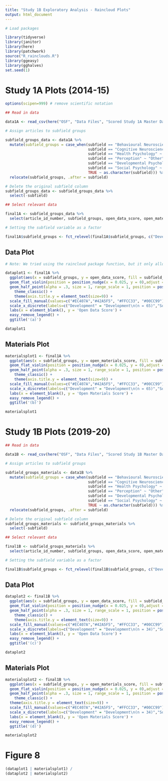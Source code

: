 ```yaml
---
title: "Study 1B Exploratory Analysis - Raincloud Plots"
output: html_document
---
```


```r
# Load packages

library(tidyverse)
library(janitor)
library(here)
library(patchwork)
source("R_rainclouds.R")
library(ggeasy)
library(gghalves)
set.seed(1)
```

# Study 1A Plots (2014-15)

```r
options(scipen=999) # remove scientific notation

## Read in data

data1A <- read_csv(here("OSF", "Data Files", "Scored Study 1A Master Dataset.csv"))

```


```r
# Assign articles to subfield groups

subfield_groups_data <- data1A %>%
  mutate(subfield_groups = case_when(subfield == "Behavioural Neuroscience" ~ "Other",
                                     subfield == "Cognitive Neuroscience" ~ "Other",
                                     subfield == "Health Psychology" ~ "Other",
                                     subfield == "Perception" ~ "Other",
                                     subfield == "Developmental Psychology" ~ "Development",
                                     subfield == "Social Psychology" ~  "Social",
                                     TRUE ~ as.character(subfield))) %>%
  relocate(subfield_groups, .after = subfield)

# Delete the original subfield column
subfield_groups_data <- subfield_groups_data %>%
  select(-subfield)
```


```r

## Select relevant data 

final1A <- subfield_groups_data %>%
  select(article_id_number, subfield_groups, open_data_score, open_materials_score)

# Setting the subfield variable as a factor

final1A$subfield_groups <- fct_relevel(final1A$subfield_groups, c("Development", "Social", "Cognition", "Other"))

```

## Data Plot

```r

# Note: We tried using the raincloud package function, but it only allowed us to compare two subfields at a time

dataplot1 <- final1A %>%  
  ggplot(aes(x = subfield_groups, y = open_data_score, fill = subfield_groups)) +
  geom_flat_violin(position = position_nudge(x = 0.025, y = 0),adjust = 0.5, alpha = 0.5) +
  geom_half_point(alpha = .3, size = 1, range_scale = 1, position = position_nudge(x = -0.4, y = 0)) +
    theme_classic() +
    theme(axis.title.y = element_text(size=9)) +
  scale_fill_manual(values=c("#EC407A","#42A5F5", "#FFCC33", "#00CC99")) +
  scale_x_discrete(labels=c("Development" = "Development\n(n = 65)","Social" = "Social\n(n = 91)","Cognition" = "Cognition\n(n = 91)","Other" = "Other\n(n = 75)")) +
  labs(x = element_blank(), y = 'Open Data Score') +
  easy_remove_legend() + 
  ggtitle('(a)')

dataplot1

```

## Materials Plot

```r

materialsplot1 <- final1A %>%  
  ggplot(aes(x = subfield_groups, y = open_materials_score, fill = subfield_groups)) +
  geom_flat_violin(position = position_nudge(x = 0.025, y = 0),adjust = 0.5, alpha = 0.5) +
  geom_half_point(alpha = .3, size = 1, range_scale = 1, position = position_nudge(x = -0.4, y = 0)) +
    theme_classic() +
    theme(axis.title.y = element_text(size=9)) +
  scale_fill_manual(values=c("#EC407A","#42A5F5", "#FFCC33", "#00CC99")) +
  scale_x_discrete(labels=c("Development" = "Development\n(n = 65)","Social" = "Social\n(n = 91)","Cognition" = "Cognition\n(n = 91)","Other" = "Other\n(n = 75)")) +
  labs(x = element_blank(), y = 'Open Materials Score') +
  easy_remove_legend() + 
  ggtitle('(b)')

materialsplot1

```


# Study 1B Plots (2019-20)


```r
## Read in data

data1B <- read_csv(here("OSF", "Data Files", "Scored Study 1B Master Dataset.csv"))
```


```r
# Assign articles to subfield groups

subfield_groups_materials <- data1B %>%
  mutate(subfield_groups = case_when(subfield == "Behavioural Neuroscience" ~ "Other",
                                     subfield == "Cognitive Neuroscience" ~ "Other",
                                     subfield == "Health Psychology" ~ "Other",
                                     subfield == "Perception" ~ "Other",
                                     subfield == "Developmental Psychology" ~ "Development",
                                     subfield == "Social Psychology" ~  "Social",
                                     TRUE ~ as.character(subfield))) %>%
  relocate(subfield_groups, .after = subfield)

# Delete the original subfield column
subfield_groups_materials <- subfield_groups_materials %>%
  select(-subfield)
```


```r
## Select relevant data 

final1B <- subfield_groups_materials %>%
  select(article_id_number, subfield_groups, open_data_score, open_materials_score)

# Setting the subfield variable as a factor

final1B$subfield_groups <- fct_relevel(final1B$subfield_groups, c("Development", "Social", "Cognition", "Other"))

```

## Data Plot

```r


dataplot2 <- final1B %>%  
  ggplot(aes(x = subfield_groups, y = open_data_score, fill = subfield_groups)) +
  geom_flat_violin(position = position_nudge(x = 0.025, y = 0),adjust = 0.5, alpha = 0.5) +
  geom_half_point(alpha = .3, size = 1, range_scale = 1, position = position_nudge(x = -0.4, y = 0)) +
    theme_classic() +
    theme(axis.title.y = element_text(size=9)) +
  scale_fill_manual(values=c("#EC407A","#42A5F5", "#FFCC33", "#00CC99")) +
  scale_x_discrete(labels=c("Development" = "Development\n(n = 34)","Social" = "Social\n(n = 57)","Cognition" = "Cognition\n(n = 61)","Other" = "Other\n(n = 41)")) +
  labs(x = element_blank(), y = 'Open Data Score') +
  easy_remove_legend() + 
  ggtitle('(c)')

dataplot2
```

## Materials Plot

```r

materialsplot2 <- final1B %>%  
  ggplot(aes(x = subfield_groups, y = open_materials_score, fill = subfield_groups)) +
  geom_flat_violin(position = position_nudge(x = 0.025, y = 0),adjust = 0.5, alpha = 0.5) +
  geom_half_point(alpha = .3, size = 1, range_scale = 1, position = position_nudge(x = -0.4, y = 0)) +
    theme_classic() +
  theme(axis.title.y = element_text(size=9)) +
  scale_fill_manual(values=c("#EC407A","#42A5F5", "#FFCC33", "#00CC99")) +
  scale_x_discrete(labels=c("Development" = "Development\n(n = 34)","Social" = "Social\n(n = 57)","Cognition" = "Cognition\n(n = 61)","Other" = "Other\n(n = 41)")) +
  labs(x = element_blank(), y = 'Open Materials Score') +
  easy_remove_legend() + 
  ggtitle('(d)')

materialsplot2
```

# Figure 8

```r
(dataplot1 | materialsplot1) / 
(dataplot2 | materialsplot2)
```

